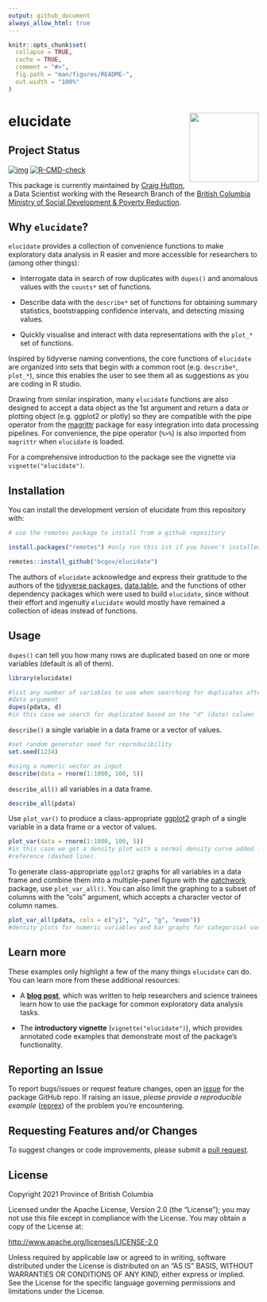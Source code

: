 ```yaml
---
output: github_document
always_allow_html: true
---
```


<!-- README.md is generated from README.Rmd. Please edit that file -->

```r
knitr::opts_chunk$set(
  collapse = TRUE,
  cache = TRUE,
  comment = "#>",
  fig.path = "man/figures/README-",
  out.width = "100%"
)
```

# elucidate <img src='man/figures/hex-elucidate.png' align="right" height="139" />

## Project Status

<!-- badges: start -->
[![img](https://img.shields.io/badge/Lifecycle-Maturing-007EC6)](https://github.com/bcgov/repomountie/blob/master/doc/lifecycle-badges.md) [![R-CMD-check](https://github.com/bcgov/elucidate/workflows/R-CMD-check/badge.svg)](https://github.com/bcgov/elucidate/actions)
<!-- badges: end -->

This package is currently maintained by [Craig Hutton](https://craig.rbind.io/), a Data Scientist working with the Research Branch of the [British Columbia Ministry of Social Development & Poverty Reduction](https://www2.gov.bc.ca/gov/content/governments/organizational-structure/ministries-organizations/ministries/social-development-poverty-reduction).

## Why `elucidate`?

`elucidate` provides a collection of convenience functions to make exploratory data analysis in R easier and more accessible for researchers to (among other things):

  * Interrogate data in search of row duplicates with `dupes()` and anomalous values with the `counts*` set of functions.
  
  * Describe data with the `describe*` set of functions for obtaining summary statistics, bootstrapping confidence intervals, and detecting missing values.

  * Quickly visualise and interact with data representations with the `plot_*` set of functions.

Inspired by tidyverse naming conventions, the core functions of `elucidate` are organized into sets that begin with a common root (e.g. `describe*`, `plot_*`), since this enables the user to see them all as suggestions as you are coding in R studio.

Drawing from similar inspiration, many `elucidate` functions are also designed to accept a data object as the 1st argument and return a data or plotting object (e.g. ggplot2 or plotly) so they are compatible with the pipe operator from the [magrittr](https://magrittr.tidyverse.org/reference/pipe.html) package for easy integration into data processing pipelines. For convenience, the pipe operator (`%>%`) is also imported from `magrittr` when `elucidate` is loaded.

For a comprehensive introduction to the package see the vignette via `vignette("elucidate")`.

## Installation

You can install the development version of elucidate from this repository with:

``` r
# use the remotes package to install from a github repository

install.packages("remotes") #only run this 1st if you haven't installed remotes before

remotes::install_github("bcgov/elucidate")
``` 

The authors of `elucidate` acknowledge and express their gratitude to the authors of the [tidyverse packages](https://www.tidyverse.org/), [data.table](https://github.com/Rdatatable/data.table), and the functions of other dependency packages which were used to build `elucidate`, since without their effort and ingenuity `elucidate` would mostly have remained a collection of ideas instead of functions. 


## Usage

`dupes()` can tell you how many rows are duplicated based on one or more variables (default is all of them). 

```r
library(elucidate)

#list any number of variables to use when searching for duplicates after the
#data argument
dupes(pdata, d) 
#in this case we search for duplicated based on the "d" (date) column        

```

`describe()` a single variable in a data frame or a vector of values.

```r
#set random generator seed for reproducibility
set.seed(1234)

#using a numeric vector as input
describe(data = rnorm(1:1000, 100, 5))

```

`describe_all()` all variables in a data frame. 

```r
describe_all(pdata)
```

Use `plot_var()` to produce a class-appropriate [ggplot2](https://ggplot2.tidyverse.org/) graph of a single variable in a data frame or a vector of values. 

```r
plot_var(data = rnorm(1:1000, 100, 5)) 
#in this case we get a density plot with a normal density curve added for
#reference (dashed line).
```

To generate class-appropriate `ggplot2` graphs for all variables in a data frame and combine them into a multiple-panel figure with the [patchwork](https://patchwork.data-imaginist.com/index.html) package, use `plot_var_all()`. You can also limit the graphing to a subset of columns with the "cols" argument, which accepts a character vector of column names.

```r
plot_var_all(pdata, cols = c("y1", "y2", "g", "even"))
#density plots for numeric variables and bar graphs for categorical variables
```
## Learn more

These examples only highlight a few of the many things `elucidate` can do. You can learn more from these additional resources: 

 * A **[blog post](https://craig.rbind.io/post/2020-12-07-asgr-3-0-exploring-data-with-elucidate/)**, which was written to help researchers and science trainees learn how to use the package for common exploratory data analysis tasks.
 
 * The **introductory vignette** (`vignette("elucidate")`), which provides annotated code examples that demonstrate most of the package's functionality.

## Reporting an Issue

To report bugs/issues or request feature changes, open an [issue](https://github.com/bcgov/elucidate/issues) for the package GitHub repo. If raising an issue, *please provide a reproducible example* ([reprex](https://www.tidyverse.org/help/)) of the problem you're encountering.

## Requesting Features and/or Changes

To suggest changes or code improvements, please submit a [pull request](https://github.com/bcgov/elucidate/pulls).

## License

Copyright 2021 Province of British Columbia

Licensed under the Apache License, Version 2.0 (the “License”); you may not use this file except in compliance with the License. You may obtain a copy of the License at:

[http://www.apache.org/licenses/LICENSE-2.0](http://www.apache.org/licenses/LICENSE-2.0)

Unless required by applicable law or agreed to in writing, software distributed under the License is distributed on an “AS IS” BASIS, WITHOUT WARRANTIES OR CONDITIONS OF ANY KIND, either express or implied. See the License for the specific language governing permissions and limitations under the License.


